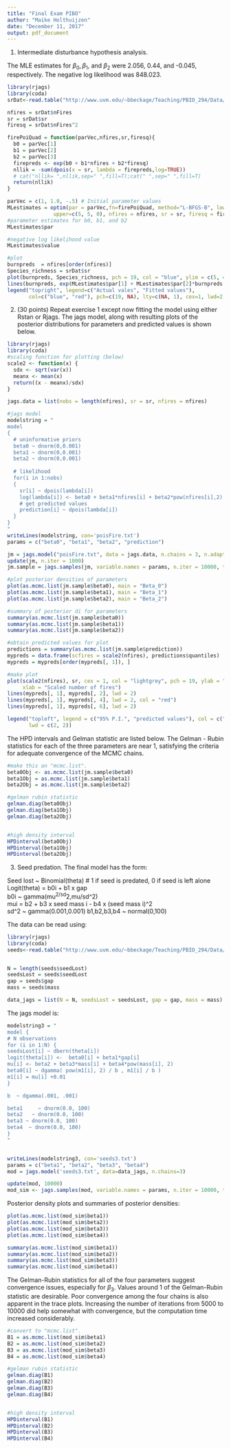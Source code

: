 ---
title: "Final Exam PIBO"
author: "Maike Holthuijzen"
date: "December 11, 2017"
output: pdf_document
---
1. Intermediate disturbance hypothesis analysis.

The MLE estimates for $\beta_0, \beta_1$, and $\beta_2$ were 2.056, 0.44, and -0.045, respectively. The negative log likelihood was  848.023.
```{r }

library(rjags)
library(coda)
srDat<-read.table("http://www.uvm.edu/~bbeckage/Teaching/PBIO_294/Data/idh.csv",sep=',',header=TRUE)

nfires = srDat$nFires
sr = srDat$sr
firesq = srDat$nFires^2

firePoiQuad = function(parVec,nfires,sr,firesq){
  b0 = parVec[1]
  b1 = parVec[2]
  b2 = parVec[3]
  firepreds <- exp(b0 + b1*nfires + b2*firesq)
  nllik = -sum(dpois(x = sr, lambda = firepreds,log=TRUE))
  # cat("nllik= ",nllik,sep=" ",fill=T);cat(" ",sep=" ",fill=T)
  return(nllik)
}

parVec = c(1, 1.0, -.5) # Initial parameter values 
MLestimates = optim(par = parVec,fn=firePoiQuad, method="L-BFGS-B", lower=c(-10, -10, -2),
               upper=c(5, 5, 0), nfires = nfires, sr = sr, firesq = firesq)
#parameter estimates for b0, b1, and b2
MLestimates$par

#negative log likelihood value
MLestimates$value

#plot
burnpreds  = nfires[order(nfires)]
Species_richness = srDat$sr
plot(burnpreds, Species_richness, pch = 19, col = "blue", ylim = c(5, 45), xlab = "Number of burns", ylab = "Species richness")
lines(burnpreds, exp(MLestimates$par[1] + MLestimates$par[2]*burnpreds + MLestimates$par[3]*firesq) , col = 'red', lwd = 2)
legend("topright", legend=c("Actual vales", "Fitted values"),
       col=c("blue", "red"), pch=c(19, NA), lty=c(NA, 1), cex=1, lwd=2)
```



2. (30 points) Repeat exercise 1 except now fitting the model using either Rstan or Rjags.  The jags model, along with resulting plots of the posterior distributions for parameters and predicted values is shown below. 

```{r }
library(rjags)
library(coda)
#scaling function for plotting (below)
scale2 <- function(x) {
  sdx <- sqrt(var(x))
  meanx <- mean(x)
  return((x - meanx)/sdx)
}

jags.data = list(nobs = length(nfires), sr = sr, nfires = nfires)

#jags model
modelstring = "
model
{
  # uninformative priors
  beta0 ~ dnorm(0,0.001)
  beta1 ~ dnorm(0,0.001)
  beta2 ~ dnorm(0,0.001)
  
  # likelihood
  for(i in 1:nobs)
  {
    sr[i] ~ dpois(lambda[i])
    log(lambda[i]) <- beta0 + beta1*nfires[i] + beta2*pow(nfires[i],2)
    # get predicted values
    prediction[i] ~ dpois(lambda[i])
  } 
}
"
writeLines(modelstring, con='poisFire.txt')
params = c("beta0", "beta1", "beta2", "prediction")

jm = jags.model("poisFire.txt", data = jags.data, n.chains = 3, n.adapt = 1000)
update(jm, n.iter = 1000)
jm.sample = jags.samples(jm, variable.names = params, n.iter = 10000, thin = 1)

#plot posterior densities of parameters
plot(as.mcmc.list(jm.sample$beta0), main = "Beta_0")
plot(as.mcmc.list(jm.sample$beta1), main = "Beta_1")
plot(as.mcmc.list(jm.sample$beta2), main = "Beta_2")

#summary of posterior di for parameters
summary(as.mcmc.list(jm.sample$beta0))
summary(as.mcmc.list(jm.sample$beta1))
summary(as.mcmc.list(jm.sample$beta2))

#obtain predicted values for plot
predictions = summary(as.mcmc.list(jm.sample$prediction))
mypreds = data.frame(scfires = scale2(nfires), predictions$quantiles)
mypreds = mypreds[order(mypreds[, 1]), ]

#make plot
plot(scale2(nfires), sr, cex = 1, col = "lightgrey", pch = 19, ylab = " species richness", 
     xlab = "Scaled number of fires")
lines(mypreds[, 1], mypreds[, 2], lwd = 2)
lines(mypreds[, 1], mypreds[, 4], lwd = 2, col = "red")
lines(mypreds[, 1], mypreds[, 6], lwd = 2)

legend("topleft", legend = c("95% P.I.", "predicted values"), col = c("black", "red"), 
       lwd = c(2, 2))

```


The HPD intervals and Gelman statistic are listed below. The Gelman - Rubin statistics for each of the three parameters are near 1, satisfying the criteria for adequate convergence of the MCMC chains.
```{r }
#make this an "mcmc.list".
beta0Obj <- as.mcmc.list(jm.sample$beta0)
beta1Obj = as.mcmc.list(jm.sample$beta1)
beta2Obj = as.mcmc.list(jm.sample$beta2)

#gelman rubin statistic
gelman.diag(beta0Obj)
gelman.diag(beta1Obj)
gelman.diag(beta2Obj)


#high density interval
HPDinterval(beta0Obj)
HPDinterval(beta1Obj)
HPDinterval(beta2Obj)
```


3. Seed predation. The final model has the form:
  
 Seed lost ~ Binomial(theta) # 1 if seed is predated, 0 if seed is left alone 
 Logit(theta) = b0i + b1 x gap  
 b0i ~ gamma(mu^2/sd^2,mu/sd^2)  
 mui = b2 + b3 x seed mass i - b4 x (seed mass i)^2  
 sd^2 ~ gamma(0.001,0.001) 
 b1,b2,b3,b4 ~ normal(0,100) 


  The data can be read using:
```{r }
library(rjags)
library(coda)
seeds<-read.table("http://www.uvm.edu/~bbeckage/Teaching/PBIO_294/Data/seeds.csv",sep=',',header=TRUE)


N = length(seeds$seedLost)
seedsLost = seeds$seedLost
gap = seeds$gap
mass = seeds$mass

data_jags = list(N = N, seedsLost = seedsLost, gap = gap, mass = mass)

```

The jags model is:

```{r }
modelstring3 = "
model {
# N observations
for (i in 1:N) {
seedsLost[i] ~ dbern(theta[i])
logit(theta[i]) <-  beta0[i] + beta1*gap[i]
mu[i] <- beta2 + beta3*mass[i] + beta4*pow(mass[i], 2)
beta0[i] ~ dgamma( pow(m1[i], 2) / b , m1[i] / b )
m1[i] = mu[i] +0.01
}

b  ~ dgamma(.001, .001)

beta1     ~ dnorm(0.0, 100)
beta2   ~ dnorm(0.0, 100)
beta3 ~ dnorm(0.0, 100)
beta4  ~ dnorm(0.0, 100)
}
"


writeLines(modelstring3, con='seeds3.txt')
params = c("beta1", "beta2", "beta3", "beta4")
mod = jags.model('seeds3.txt', data=data_jags, n.chains=3)

update(mod, 10000)
mod_sim <- jags.samples(mod, variable.names = params, n.iter = 10000, thin = 10)

```


Posterior density plots and summaries of posterior densities:
```{r }
plot(as.mcmc.list(mod_sim$beta1))
plot(as.mcmc.list(mod_sim$beta2))
plot(as.mcmc.list(mod_sim$beta3))
plot(as.mcmc.list(mod_sim$beta4))

summary(as.mcmc.list(mod_sim$beta1))
summary(as.mcmc.list(mod_sim$beta2))
summary(as.mcmc.list(mod_sim$beta3))
summary(as.mcmc.list(mod_sim$beta4))
```

The Gelman-Rubin statistics for all of the four parameters suggest convergence issues, especially for $\beta_3$. Values around 1 of the Gelman-Rubin statistic are desirable. Poor convergence among the four chains is also apparent in the trace plots. Increasing the number of iterations from 5000 to 10000 did help somewhat with convergence, but the computation time increased considerably.
```{r }

#convert to "mcmc.list".
B1 = as.mcmc.list(mod_sim$beta1)
B2 = as.mcmc.list(mod_sim$beta2)
B3 = as.mcmc.list(mod_sim$beta3)
B4 = as.mcmc.list(mod_sim$beta4)

#gelman rubin statistic
gelman.diag(B1)
gelman.diag(B2)
gelman.diag(B3)
gelman.diag(B4)


#high density interval
HPDinterval(B1)
HPDinterval(B2)
HPDinterval(B3)
HPDinterval(B4)
```

